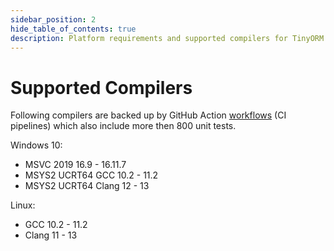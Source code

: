 ```yaml
---
sidebar_position: 2
hide_table_of_contents: true
description: Platform requirements and supported compilers for TinyORM c++ library.
---
```


# Supported Compilers

Following compilers are backed up by GitHub Action [workflows](https://github.com/silverqx/TinyORM/tree/main/.github/workflows) (CI pipelines) which also include more then 800 unit tests.

Windows 10:

- MSVC 2019 16.9 - 16.11.7
- MSYS2 UCRT64 GCC 10.2 - 11.2
- MSYS2 UCRT64 Clang 12 - 13

Linux:

- GCC 10.2 - 11.2
- Clang 11 - 13
